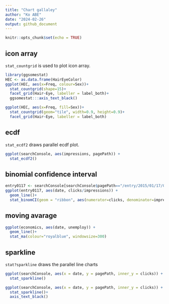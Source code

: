 ```yaml
---
title: "Chart gallaley"
author: "Ko ABE"
date: "2024-02-26"
output: github_document
---
```


```r
knitr::opts_chunk$set(echo = TRUE)
```

## icon array

`stat_countgrid` is used to plot icon array.



```r
library(ggsomestat)
HEC <- as.data.frame(HairEyeColor)
ggplot(HEC, aes(x=Freq, colour=Sex))+
  stat_countgrid(shape=15)+
  facet_grid(Hair~Eye, labeller = label_both)+
  ggsomestat:::axis_text_black()
```
```r
ggplot(HEC, aes(x=Freq, fill=Sex))+
  stat_countgrid(geom="tile", width=0.9, height=0.9)+
  facet_grid(Hair~Eye, labeller = label_both)
```


## ecdf

`stat_ecdf2` draws parallel ecdf plot.

```r
ggplot(searchConsole, aes(impressions, pagePath)) +
  stat_ecdf2()
```

## binomial confidence interval

```r
entry0117 <- searchConsole[searchConsole$pagePath=="/entry/2015/01/17/064522",]
ggplot(entry0117, aes(date, clicks/impressions)) +
  geom_line()+
  stat_binomCI(geom = "ribbon", aes(numerator=clicks, denominator=impressions), alpha=0.3)
```

## moving avarage

```r
ggplot(economics, aes(date, unemploy)) +
  geom_line()+
  stat_ma(colour="royalblue", windowsize=300)
```
## sparkline

`stat?sparkline` draws the parallel line charts

```r
ggplot(searchConsole, aes(x = date, y = pagePath, inner_y = clicks)) +
  stat_sparkline()
```

```r
ggplot(searchConsole, aes(x = date, y = pagePath, inner_y = clicks)) +
  stat_sparkline()+
  axis_text_black()
```
